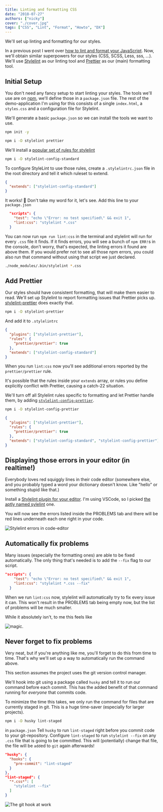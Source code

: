 ```yaml
---
title: Linting and formatting CSS
date: "2018-07-27"
authors: ["nicky"]
cover: "./cover.jpg"
tags: ["CSS", "Lint", "Format", "Howto", "DX"]
---
```


We'll set up linting and formatting for our styles.

In a previous post I went over [how to lint and format your JavaScript](/blog/automagically-lint). Now, we'll obtain similar superpowers for our styles (CSS, SCSS, Less, sss, ...).
We'll use [Stylelint](https://stylelint.io) as our linting tool and [Prettier](https://prettier.io) as our (main) formatting tool.

## Initial Setup

You don't need any fancy setup to start linting your styles.
The tools we'll use are on [npm](https://www.npmjs.com/), we'll define those in a `package.json` file. The rest of the demo-application I'm using for this consists of a single `index.html`, a `styles.css` and a configuration file for Stylelint.

We'll generate a basic `package.json` so we can install the tools we want to use.

```bash
npm init -y
```

```bash
npm i -D stylelint prettier
```

We'll install a [popular set of rules for stylelint](https://github.com/stylelint/stylelint-config-standard)

```bash
npm i -D stylelint-config-standard
```

To configure StyleLint to use those rules,
create a `.stylelintrc.json` file in the root directory and tell it which ruleset to extend.

```json
{
  "extends": ["stylelint-config-standard"]
}
```

It works! 🎉
Don't take my word for it, let's see.
Add this line to your `package.json`

```json
  "scripts": {
    "test": "echo \"Error: no test specified\" && exit 1",
    "lint:css": "stylelint *.css"
  }
```

You can now run `npm run lint:css` in the terminal and stylelint will run for every `.css` file it finds.
If it finds errors, you will see a bunch of `npm ERR!`s in the console, don't worry, that's expected, the linting errors it found are above them.
If you would prefer not to see all those npm errors, you could also run that command without using that script we just declared.

```bash
./node_modules/.bin/stylelint *.css
```

## Add Prettier

Our styles should have consistent formatting, that will make them easier to read.
We'll set up Stylelint to report formatting issues that Prettier picks up.
[stylelint-prettier](https://github.com/BPScott/stylelint-prettier) does exactly that.

```bash
npm i -D stylelint-prettier
```

And add it to `.stylelintrc`

```json hl=2-5
{
  "plugins": ["stylelint-prettier"],
  "rules": {
    "prettier/prettier": true
  },
  "extends": ["stylelint-config-standard"]
}
```

When you run `lint:css` now you'll see additional errors reported by the `prettier/prettier` rule.

It's possible that the rules inside your `extends` array, or rules you define explicitly conflict with Prettier, causing a catch-22 situation.

We'll turn off all Stylelint rules specific to formatting and let Prettier handle them, by adding [`stylelint-config-prettier`](https://github.com/prettier/stylelint-config-prettier).

```bash
npm i -D stylelint-config-prettier
```

```json hl=6
{
  "plugins": ["stylelint-prettier"],
  "rules": {
    "prettier/prettier": true
  },
  "extends": ["stylelint-config-standard", "stylelint-config-prettier"]
}
```

## Displaying those errors in your editor (in realtime!)

Everybody loves red squiggly lines in their code editor (somewhere else, and you probably typed a word your dictionary doesn't know. Like "hello" or something stupid like that.)

Install a [Stylelint plugin for your editor](https://stylelint.io/user-guide/complementary-tools/#editor-plugins).
I'm using VSCode, so I picked [the aptly named sylelint](https://marketplace.visualstudio.com/items?itemName=shinnn.stylelint) one.

You will now see the errors listed inside the PROBLEMS tab and there will be red lines underneath each one right in your code.

![Stylelint errors in code-editor](./vsc-plugin.png)

## Automatically fix problems

Many issues (especially the formatting ones) are able to be fixed automatically.
The only thing that's needed is to add the `--fix` flag to our script.

```json hl=3
"scripts": {
    "test": "echo \"Error: no test specified\" && exit 1",
    "lint:css": "stylelint *.css --fix"
  }
```

When we run `lint:css` now, stylelint will automatically try to fix every issue it can.
This won't result in the PROBLEMS tab being empty now, but the list of problems will be much smaller.

While it absolutely isn't, to me this feels like

![magic](https://i.imgur.com/YsbKHg1.gif).

## Never forget to fix problems

Very neat, but if you're anything like me, you'll forget to do this from time to time.
That's why we'll set up a way to automatically run the command above.

<Aside>

This section assumes the project uses the git version control manager.

</Aside>

We'll hook into git using a package called `husky` and tell it to run our command before each commit.
This has the added benefit of that command running for _everyone_ that commits code.

To minimize the time this takes, we only run the command for files that are currently staged in git.
This is a huge time-saver (especially for larger projects).

```bash
npm i -D husky lint-staged
```

in `package.json`
Tell `husky` to run `lint-staged` right before you commit code to your git-repository.
Configure `lint-staged` to run `stylelint --fix` on any `.css` file that is going to be committed.
This will (potentially) change that file, the file will be `add`ed to `git` again afterwards!

```json
"husky": {
  "hooks": {
    "pre-commit": "lint-staged"
  }
},
"lint-staged": {
  "*.css*": [
    "stylelint --fix"
  ]
}
```

![The git hook at work](./hook.gif)
